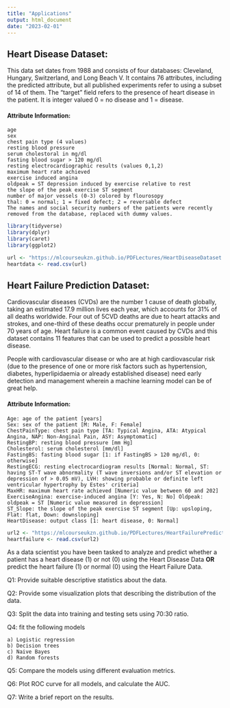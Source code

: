 ---
title: "Applications"
output: html_document
date: "2023-02-01"
---

## Heart Disease Dataset:

This data set dates from 1988 and consists of four databases: Cleveland, Hungary, Switzerland, and Long Beach V. It contains 76 attributes, including the predicted attribute, but all published experiments refer to using a subset of 14 of them. The “target” field refers to the presence of heart disease in the patient. It is integer valued 0 = no disease and 1 = disease.

#### Attribute Information:

    age
    sex
    chest pain type (4 values)
    resting blood pressure
    serum cholestoral in mg/dl
    fasting blood sugar > 120 mg/dl
    resting electrocardiographic results (values 0,1,2)
    maximum heart rate achieved
    exercise induced angina
    oldpeak = ST depression induced by exercise relative to rest
    the slope of the peak exercise ST segment
    number of major vessels (0-3) colored by flourosopy
    thal: 0 = normal; 1 = fixed defect; 2 = reversable defect
    The names and social security numbers of the patients were recently removed from the database, replaced with dummy values.
    

```{r, message=FALSE, warning=FALSE}
library(tidyverse)
library(dplyr)
library(caret)
library(ggplot2)

url <- "https://mlcourseukzn.github.io/PDFLectures/HeartDiseaseDataset.csv"
heartdata <- read.csv(url)

```



## Heart Failure Prediction Dataset:

Cardiovascular diseases (CVDs) are the number 1 cause of death globally, taking an estimated 17.9 million lives each year, which accounts for 31% of all deaths worldwide. Four out of 5CVD deaths are due to heart attacks and strokes, and one-third of these deaths occur prematurely in people under 70 years of age. Heart failure is a common event caused by CVDs and this dataset contains 11 features that can be used to predict a possible heart disease.

People with cardiovascular disease or who are at high cardiovascular risk (due to the presence of one or more risk factors such as hypertension, diabetes, hyperlipidaemia or already established disease) need early detection and management wherein a machine learning model can be of great help.

#### Attribute Information:

    Age: age of the patient [years]
    Sex: sex of the patient [M: Male, F: Female]
    ChestPainType: chest pain type [TA: Typical Angina, ATA: Atypical Angina, NAP: Non-Anginal Pain, ASY: Asymptomatic]
    RestingBP: resting blood pressure [mm Hg]
    Cholesterol: serum cholesterol [mm/dl]
    FastingBS: fasting blood sugar [1: if FastingBS > 120 mg/dl, 0: otherwise]
    RestingECG: resting electrocardiogram results [Normal: Normal, ST: having ST-T wave abnormality (T wave inversions and/or ST elevation or depression of > 0.05 mV), LVH: showing probable or definite left ventricular hypertrophy by Estes' criteria]
    MaxHR: maximum heart rate achieved [Numeric value between 60 and 202]
    ExerciseAngina: exercise-induced angina [Y: Yes, N: No] Oldpeak: oldpeak = ST [Numeric value measured in depression]
    ST_Slope: the slope of the peak exercise ST segment [Up: upsloping, Flat: flat, Down: downsloping]
    HeartDisease: output class [1: heart disease, 0: Normal]

```{r}
url2 <- "https://mlcourseukzn.github.io/PDFLectures/HeartFailurePredictionDataset.csv"
heartfailure <- read.csv(url2)
```


As a data scientist you have been tasked to analyze and predict whether a patient has a heart disease (1) or not (0) using the Heart Disease Data **OR** predict the heart failure (1) or normal (0) using the Heart Failure Data.

Q1: Provide suitable descriptive statistics about the data.

Q2: Provide some visualization plots that describing the distribution of the data.

Q3: Split the data into training and testing sets using 70:30 ratio.

Q4: fit the following models 

    a) Logistic regression
    b) Decision trees
    c) Naive Bayes
    d) Random forests
    
Q5: Compare the models using different evaluation metrics.

Q6: Plot ROC curve for all models, and calculate the AUC.

Q7: Write a brief report on the results. 

